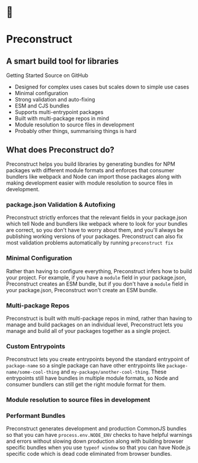 
<h1 style={{textAlign:'center'}}> 🎁</h1>

<h1 style={{textAlign:'center'}}>Preconstruct</h1>

<h2 style={{ textAlign:'center' }}>A smart build tool for libraries</h2>

<LinksContainer>
  <FancyLink to="/getting-started">Getting Started</FancyLink>
  <FancyAnchor
    href="https://github.com/preconstruct/preconstruct"
    target="_blank"
  >
    Source on GitHub
  </FancyAnchor>
</LinksContainer>

<div style={{ paddingBottom: 16 }} />

- Designed for complex uses cases but scales down to simple use cases
- Minimal configuration
- Strong validation and auto-fixing
- ESM and CJS bundles
- Supports multi-entrypoint packages
- Built with multi-package repos in mind
- Module resolution to source files in development
- Probably other things, summarising things is hard

## What does Preconstruct do?

Preconstruct helps you build libraries by generating bundles for NPM packages with different module formats and enforces that consumer bundlers like webpack and Node can import those packages along with making development easier with module resolution to source files in development.

### package.json Validation & Autofixing

Preconstruct strictly enforces that the relevant fields in your package.json which tell Node and bundlers like webpack where to look for your bundles are correct, so you don't have to worry about them, and you'll always be publishing working versions of your packages. Preconstruct can also fix most validation problems automatically by running `preconstruct fix`

### Minimal Configuration

Rather than having to configure everything, Preconstruct infers how to build your project. For example, if you have a `module` field in your package.json, Preconstruct creates an ESM bundle, but if you don't have a `module` field in your package.json, Preconstruct won't create an ESM bundle.

### Multi-package Repos

Preconstruct is built with multi-package repos in mind, rather than having to manage and build packages on an individual level, Preconstruct lets you manage and build all of your packages together as a single project.

### Custom Entrypoints

Preconstruct lets you create entrypoints beyond the standard entrypoint of `package-name` so a single package can have other entrypoints like `package-name/some-cool-thing` and `my-package/another-cool-thing`. These entrypoints still have bundles in multiple module formats, so Node and consumer bundlers can still get the right module format for them.

### Module resolution to source files in development

### Performant Bundles

Preconstruct generates development and production CommonJS bundles so that you can have `process.env.NODE_ENV` checks to have helpful warnings and errors without slowing down production along with building browser specific bundles when you use `typeof window` so that you can have Node.js specific code which is dead code eliminated from browser bundles.
